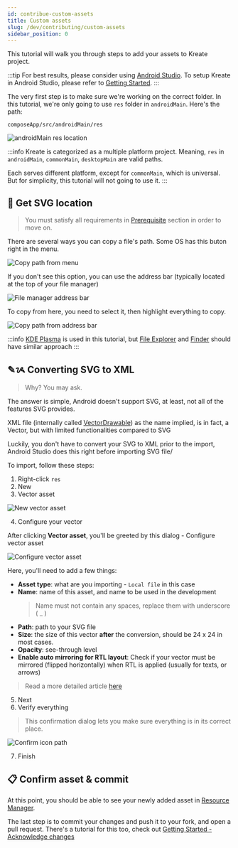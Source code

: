 ```yaml
---
id: contribue-custom-assets
title: Custom assets
slug: /dev/contributing/custom-assets
sidebar_position: 0
---
```



This tutorial will walk you through steps to add your assets to Kreate project.

:::tip
For best results, please consider using [<IonIcon icon={logoAndroid} /> Android Studio](https://developer.android.com/studio).
To setup Kreate in Android Studio, please refer to [Getting Started](/dev/getting_started).
:::

The very first step is to make sure we're working on the correct folder. In this tutorial, we're only
going to use `res` folder in `androidMain`. Here's the path:

```
composeApp/src/androidMain/res
```

![androidMain res location](./img/androidMain-res-location.webp)

:::info
Kreate is categorized as a multiple platform project. Meaning, `res` in `androidMain`,
`commonMain`, `desktopMain` are valid paths.

Each serves different platform, except for `commonMain`, which is universal. 
But for simplicity, this tutorial will not going to use it.
:::

## 📍 Get SVG location

> You must satisfy all requirements in [Prerequisite](#prerequisite) section in order to move on.

There are several ways you can copy a file's path. Some OS has this buton right in the menu.

![Copy path from menu](./img/copy-path-from-menu.webp)

If you don't see this option, you can use the address bar (typically located at the top of your file manager)

![File manager address bar](./img/file-manager-address-bar.webp)

To copy from here, you need to select it, then highlight everything to copy.

![Copy path from address bar](./img/copy-path-from-address-bar.webp)

:::info
[KDE Plasma](https://kde.org/plasma-desktop/) is used in this tutorial, 
but [File Explorer](https://en.wikipedia.org/wiki/File_Explorer) and [Finder](https://en.wikipedia.org/wiki/Finder_(software))
should have similar approach
:::

## ✎ᝰ Converting SVG to XML

> Why? You may ask. 

The answer is simple, Android doesn't support SVG, at least, not all of the features SVG provides.

XML file (internally called [VectorDrawable](https://developer.android.com/develop/ui/views/graphics/vector-drawable-resources)) 
as the name implied, is in fact, a Vector, but with limited functionalities compared to SVG

Luckily, you don't have to convert your SVG to XML prior to the import, Android Studio does this right before importing SVG file/

To import, follow these steps:

1. Right-click `res`
2. New
3. Vector asset

![New vector asset](./img/new-vector-asset.webp)

4. Configure your vector

After clicking **Vector asset**, you'll be greeted by this dialog - Configure vector asset

![Configure vector asset](./img/configure-vector-asset.webp)

Here, you'll need to add a few things:

- **Asset type**: what are you importing - `Local file` in this case
- **Name**: name of this asset, and name to be used in the development
  > Name must not contain any spaces, replace them with underscore ( _ )
- **Path**: path to your SVG file
- **Size**: the size of this vector **after** the conversion, should be 24 x 24 in most cases.
- **Opacity**: see-through level
- **Enable auto mirroring for RTL layout**: Check if your vector must be mirrored (flipped horizontally) when RTL is applied (usually for texts, or arrows)

> Read a more detailed article [here](https://developer.android.com/studio/write/vector-asset-studio#importing)

5. Next
6. Verify everything
  > This confirmation dialog lets you make sure everything is in its correct place.
  
  ![Confirm icon path](./img/confirm-icon-path.webp)

7. Finish

## 📋 Confirm asset & commit

At this point, you should be able to see your newly added asset in [Resource Manager](https://developer.android.com/studio/write/resource-manager).

The last step is to commit your changes and push it to your fork, and open a pull request. 
There's a tutorial for this too, check out [Getting Started - Acknowledge changes](/dev/getting_started#acknowledge-changes)